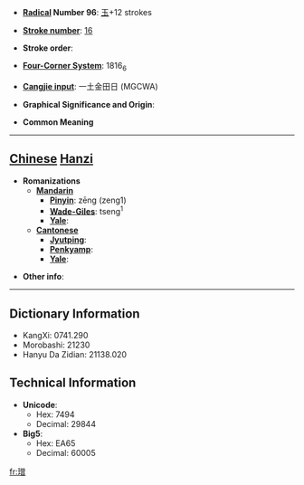 * '''[[Wiktionary:Chinese radical index| Radical]] Number 96''': [[Wiktionary:Chinese radical index 玉|玉]]+12 strokes

* '''[[Wiktionary:Chinese total strokes index|Stroke number]]''': [[Wiktionary:Chinese total strokes index 16|16]]

* '''Stroke order''': 

* '''[[Wiktionary:Chinese four corner index|Four-Corner System]]''': 1816<sub>6</sub>

* '''[[Wiktionary:Chinese Cangjie index|Cangjie input]]''': 一土金田日 (MGCWA)

* '''Graphical Significance and Origin''': 

* '''Common Meaning'''

----

== [[Chinese]] [[Hanzi]] ==

* '''Romanizations'''
** '''[[Mandarin]]'''
*** '''[[Pinyin]]''': zēng (zeng1)
*** '''[[Wade-Giles]]''': tseng<sup>1</sup>
*** '''[[Yale]]''': 
** '''[[Cantonese]]'''
*** '''[[Jyutping]]''':
*** '''[[Penkyamp]]''': 
*** '''[[Yale]]''': 

* '''Other info''': 

----

== Dictionary Information ==

* KangXi: 0741.290
* Morobashi: 21230
* Hanyu Da Zidian: 21138.020

== Technical Information ==

* '''Unicode''':
** Hex: 7494
** Decimal: 29844
* '''Big5''':
** Hex: EA65
** Decimal: 60005

[[fr:璔]]